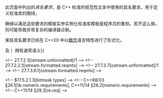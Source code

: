 {{title|具名要求}}
{{cpp/named req/navbar}}

此页面中列出的''具名要求''，是 C++ 标准的规范性文本中使用的具名要求，用于定义标准库的期待。

确保以满足这些要求的模板实参实例化标准库模板是程序员的重担。若不这么做，则可能导致非常复杂的编译器诊断。

某些具名要求已经在 C++20 中以[[cpp/language/constraints|概念]]语言特性进行了形式化。

{{dsc begin}}
{{dsc h1|基本概念}}
{{dsc named req|cpp/named req/DefaultConstructible|指定可以默认构造该类型的对象}}
{{dsc named req|cpp/named req/MoveConstructible|指定可以从右值构造该类型的对象|notes={{mark c++11}}}}
{{dsc named req|cpp/named req/CopyConstructible|指定可以从左值构造该类型的对象}}
{{dsc named req|cpp/named req/MoveAssignable|指定可以从右值对该类型的对象赋值|notes={{mark c++11}}}}
{{dsc named req|cpp/named req/CopyAssignable|指定可以从左值对该类型的对象赋值}}
{{dsc named req|cpp/named req/Destructible|指定可以销毁该类型的对象}}

{{dsc h1|类型属性}}
{{dsc|注意，标准并未定义这个子类别中指定的各名字的具名要求。&lt;br&gt;它们是由核心语言定义的类型分类。将它们作为具名要求于此处包含只是为了一致性。}}
{{dsc named req|cpp/named req/ScalarType|不是数组类型或类类型的对象类型}}
{{dsc named req|cpp/named req/PODType|POD（简旧数据）结构体，与 C 的 {{c/core|struct}} 兼容|notes={{mark deprecated c++20}}}}
{{dsc named req|cpp/named req/TriviallyCopyable|这些类型的对象能够在复制底层字节后保持原值|notes={{mark c++11}}}}
{{dsc named req|cpp/named req/TrivialType|这些类型的对象可以被平凡地构造和复制|notes={{mark c++11}}{{mark deprecated c++26}}}}
{{dsc named req|cpp/named req/StandardLayoutType|这些类型适用于与其他语言编写的代码交流|notes={{mark c++11}}}}
{{dsc named req|cpp/named req/ImplicitLifetimeType|这些类型的对象可以被隐式创建，它们的生存期也可以隐式开始}}

{{dsc h1|全库范围的要求}}
{{dsc named req|cpp/named req/BooleanTestable&lt;!-- LWG2114, P2167R3 --&gt;|布尔运算（{{c/core|operator&amp;&amp;}}、 {{c/core|operator{{!!}}}} 及 {{c/core|operator!}}）拥有通常语义}}
{{dsc named req|cpp/named req/EqualityComparable|{{tt|1=operator==}} 是一种等价关系}}
{{dsc named req|cpp/named req/LessThanComparable|{{tt|operator&lt;}} 是一种严格弱序关系}}
{{dsc named req|cpp/named req/Swappable|可用无限定的非成员函数调用 {{c|swap()}} 进行交换的类型|notes={{mark c++11}}}}
{{dsc named req|cpp/named req/ValueSwappable|解引用为某种{{named req|Swappable}}类型的{{named req|Iterator}}|notes={{mark c++11}}}}
{{dsc named req|cpp/named req/NullablePointer|支持空值的指针式类型|notes={{mark c++11}}}}
{{dsc named req|cpp/named req/Hash|{{named req|FunctionObject}}，对于不同输入值产生相同输出具有很低概率|notes={{mark c++11}}}}
{{dsc named req|cpp/named req/Allocator|包含分配信息的类类型}}
{{dsc named req|cpp/named req/FunctionObject|能以函数调用语法进行调用的对象}}
{{dsc named req|cpp/named req/Callable|定义了调用操作的类型}}
{{dsc named req|cpp/named req/Predicate|{{named req|FunctionObject}}，对于一个实参，返回一个可转换为 {{c/core|bool}} 的值而不改动实参}}
{{dsc named req|cpp/named req/BinaryPredicate|{{named req|FunctionObject}}，对于两个实参，返回一个可转换为 {{c/core|bool}} 的值而不改动各实参}}
{{dsc named req|cpp/named req/Compare|建立一种顺序关系的{{named req|BinaryPredicate}}}}
{{dsc end}}

{{dsc begin}}
{{dsc h1|容器}}
{{dsc named req|cpp/named req/Container|允许通过迭代器访问元素的数据结构}}
{{dsc named req|cpp/named req/ReversibleContainer|使用双向迭代器的容器}}
{{dsc named req|cpp/named req/AllocatorAwareContainer|使用分配器的容器|notes={{mark c++11}}}}
{{dsc named req|cpp/named req/SequenceContainer|线性存储各元素的容器}}
{{dsc named req|cpp/named req/ContiguousContainer|在相邻内存地址中存储各元素的容器|notes={{mark c++17}}}}
{{dsc named req|cpp/named req/AssociativeContainer|将元素与键相关联而存储它们的容器}}
{{dsc named req|cpp/named req/UnorderedAssociativeContainer|将元素与键关联并将它们存储于桶中的容器|notes={{mark c++11}}}}
{{dsc h2|容器元素}}
{{dsc named req|cpp/named req/DefaultInsertable|可在未初始化存储中默认构造的元素|notes={{mark c++11}}}}
{{dsc named req|cpp/named req/CopyInsertable|可在未初始化存储中复制构造的元素|notes={{mark c++11}}}}
{{dsc named req|cpp/named req/MoveInsertable|可在未初始化存储中移动构造的函数|notes={{mark c++11}}}}
{{dsc named req|cpp/named req/EmplaceConstructible|可在未初始化存储中构造的元素|notes={{mark c++11}}}}
{{dsc named req|cpp/named req/Erasable|可用分配器销毁的元素|notes={{mark c++11}}}}

{{dsc h1|迭代器}}
{{dsc named req|cpp/named req/Iterator|title=LegacyIterator|在一些数据结构内访问数据的通用概念}}
{{dsc named req|cpp/named req/InputIterator|title=LegacyInputIterator|可用于读数据的迭代器}}
{{dsc named req|cpp/named req/OutputIterator|title=LegacyOutputIterator|可用于写数据的迭代器}}
{{dsc named req|cpp/named req/ForwardIterator|title=LegacyForwardIterator|可用于多次读数据的迭代器}}
{{dsc named req|cpp/named req/BidirectionalIterator|title=LegacyBidirectionalIterator|可增可减的迭代器}}
{{dsc named req|cpp/named req/RandomAccessIterator|title=LegacyRandomAccessIterator|可在常数时间内增加的迭代器}}
{{dsc named req|cpp/named req/ContiguousIterator|title=LegacyContiguousIterator|指向连续分配元素的迭代器|notes={{mark c++17}}}}
{{dsc named req|cpp/named req/ConstexprIterator|能在常量表达式求值中使用的迭代器|notes={{mark c++20}}}}

{{dsc h1|流 I/O 函数}}
&lt;!-- 27.7.2.3[istream.unformatted]/1 --&gt;
{{dsc named req|cpp/named req/UnformattedInputFunction|不跳过前导空格并对处理字符计数的流输入函数}}
&lt;!-- 27.7.2.2.1[istream.formatted.reqmts] --&gt;
{{dsc named req|cpp/named req/FormattedInputFunction|跳过前导空格的流输入函数}}
&lt;!-- 27.7.3.7[ostream.unformatted]/1 --&gt;
{{dsc named req|cpp/named req/UnformattedOutputFunction|基本流输出函数}}
&lt;!-- 27.7.3.6.1[ostream.formatted.reqmts] --&gt;
{{dsc named req|cpp/named req/FormattedOutputFunction|出错时设置失败位并返回流引用的流输出函数}}

{{dsc h1|格式化器}}
{{dsc named req|cpp/named req/BasicFormatter|抽象针对给定格式化实参类型和字符类型的格式化操作|notes={{mark c++20}}}}
{{dsc named req|cpp/named req/Formatter|定义[[cpp/utility/format|格式化库]]所用的函数|notes={{mark c++20}}}}

{{dsc h1|随机数生成}}
{{dsc named req|cpp/named req/SeedSequence|消耗一个整数序列，产出一个 32 位无符号值的序列|notes={{mark c++11}}}}
{{dsc named req|cpp/named req/UniformRandomBitGenerator|返回均匀分布的随机无符号整数|notes={{mark c++11}}}}
{{dsc named req|cpp/named req/RandomNumberEngine|由种子定义的确定性{{named req|UniformRandomBitGenerator}}|notes={{mark c++11}}}}
{{dsc named req|cpp/named req/RandomNumberEngineAdaptor|对另一个{{named req|RandomNumberEngine}}的输出进行变换的{{named req|RandomNumberEngine}}|notes={{mark c++11}}}}
{{dsc named req|cpp/named req/RandomNumberDistribution|返回服从给定数学概率密度函数分布的随机数|notes={{mark c++11}}}}

{{dsc h1|并发}}
{{dsc named req|cpp/named req/BasicLockable|为执行代理（即线程）提供排他所有权语义|notes={{mark c++11}}}}
{{dsc named req|cpp/named req/Lockable|支持尝试性锁获取的{{named req|BasicLockable}}|notes={{mark c++11}}}}
{{dsc named req|cpp/named req/TimedLockable|支持定时锁获取的{{named req|Lockable}}|notes={{mark c++11}}}}
{{dsc named req|cpp/named req/SharedLockable|为执行代理（即线程）提供共享所有权语义|notes={{mark c++14}}&lt;!-- P2160R1 --&gt;}}
{{dsc named req|cpp/named req/SharedTimedLockable|支持定时锁获取的{{named req|SharedLockable}}|notes={{mark c++14}}&lt;!-- P2160R1 --&gt;}}
{{dsc named req|cpp/named req/Mutex|提供免受数据竞争的保护和顺序一致同步操作的{{named req|Lockable}}|notes={{mark c++11}}}}
{{dsc named req|cpp/named req/TimedMutex|提供免受数据竞争的保护和顺序一致同步操作的{{named req|TimedLockable}}|notes={{mark c++11}}}}
{{dsc named req|cpp/named req/SharedMutex|支持共享所有权语义的{{named req|Mutex}}|notes={{mark c++17}}}}
{{dsc named req|cpp/named req/SharedTimedMutex|支持共享所有权语义的{{named req|TimedMutex}}|notes={{mark c++14}}}}

{{dsc h1|范围}}
{{dsc named req|cpp/named req/RangeAdaptorObject|从 {{lconcept|viewable_range}} 和其他实参创造[[cpp/ranges#范围适配器|范围适配器]]的{{named req|FunctionObject}}|notes={{mark c++20}}}}
{{dsc named req|cpp/named req/RangeAdaptorClosureObject|支持管道运算符的{{named req|FunctionObject}}|notes={{mark c++20}}}}

{{dsc h1|多维视图定制化}}
{{dsc named req|cpp/named req/LayoutMapping|控制 {{lc|mdspan}} 中的多维索引|notes={{mark c++23}}}}
{{dsc named req|cpp/named req/LayoutMappingPolicy|保有{{named req|LayoutMapping}}要求的策略|notes={{mark c++23}}}}
{{dsc named req|cpp/named req/AccessorPolicy|控制 {{lc|mdspan}} 中对数据句柄访问的策略|notes={{mark c++23}}}}

{{dsc h1|其他}}
{{dsc named req|cpp/named req/UnaryTypeTrait|描述一个类型的一项性质|notes={{mark c++11}}}}
{{dsc named req|cpp/named req/BinaryTypeTrait|描述两个类型间的一种关系|notes={{mark c++11}}}}
{{dsc named req|cpp/named req/TransformationTrait|修改一个类型的一项性质|notes={{mark c++11}}}}
{{dsc named req|cpp/named req/Clock|聚合一种时长，一种时间点，和一个获取当前时间点的函数|notes={{mark c++11}}}}
{{dsc named req|cpp/named req/TrivialClock|不抛异常的{{named req|Clock}}|notes={{mark c++11}}}}
{{dsc named req|cpp/named req/CharTraits|为字符类型定义一些类型和函数}}
{{dsc named req|cpp/named req/BitmaskType|位集合、整数或枚举}} &lt;!-- $17.5.2.1.3[bitmask types] --&gt;
{{dsc named req|cpp/named req/NumericType|初始化相当于赋值的类型}} &lt;!-- C++98/03 §26.1[lib.numeric.requirements], C++11/14 §26.2[numeric.requirements] --&gt;
{{dsc named req|cpp/named req/RegexTraits|定义[[cpp/regex|正则表达式库]]所使用的各个类型和函数|notes={{mark c++11}}}} &lt;!-- C++11/14 §28.3[re.req] --&gt;
{{dsc named req|cpp/named req/LiteralType|拥有 constexpr 构造函数的类型|notes={{mark c++11}}}}
{{dsc end}}

{{todo|任何其他遗漏的具名要求？}}

{{langlinks|ar|de|en|es|fr|it|ja|pt|ru}}
